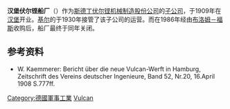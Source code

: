 '''汉堡伏尔铿船厂'''（{{lang-de|'''Vulkanwerft (Hamburg)'''}}）作为[[斯德丁伏尔铿船厂|斯德丁伏尔铿机械制造股份公司]]的[[子公司|子公司]]，于1909年在[[汉堡|汉堡]]开业。[[基尔|基尔]]的{{link-de|霍瓦兹船厂|Howaldtswerke}}于1930年接管了该子公司的运营。而在1986年经由[[布洛姆－福斯|布洛姆－福斯]]收购后，船厂最终于同年关闭。

== 参考资料 ==
* W. Kaemmerer: Bericht über die neue Vulcan-Werft in Hamburg, Zeitschrift des Vereins deutscher Ingenieure, Band 52, Nr.20, 16.April 1908 S.777ff.

[[Category:德國軍事工業|Category:德國軍事工業]]
[[Category:德國造船商|Vulcan]]